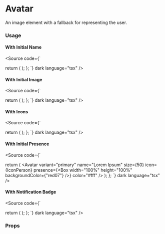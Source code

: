 
<Meta title="Components/Data & Display/Avatar"  />

# Avatar
An image element with a fallback for representing the user.


<Canvas>
  <Story of={AvatarStories.WithInitialName} />
  <Story of={AvatarStories.WithImage} />
  <Story of={AvatarStories.WithPresence} />
  <Story of={AvatarStories.WithNotificationBadge} />
  <Story of={AvatarStories.WithIcons} />
</Canvas>

### Usage
#### With Initial Name
<Source code={`

  return (
    <Avatar
      variant="primary"
      name="Lorem Ipsum"
      size={50}
    />
  );
};
`} dark language="tsx" />

#### With Initial Image
<Source code={`

  return (
    <Avatar
      src="https://s3-ap-southeast-1.amazonaws.com/envio.co.id/production-files/1092hbc0c059h6c.png?v=103024224441203141333411220"
      name="Lorem Ipsum"
      size={50}
    />
  );
};
`} dark language="tsx" />

#### With Icons
<Source code={`

  return (
    <Avatar
      variant="primary"
      name="Lorem Ipsum"
      size={50}
      icon={IconPerson}
      color="#fff"
    />
  );
};
`} dark language="tsx" />

#### With Initial Presence
<Source code={`

  return (
    <Avatar
      variant="primary"
      name="Lorem Ipsum"
      size={50}
      icon={IconPerson}
      presence={<Box width="100%" height="100%" backgroundColor={"red07"} />}
      color="#fff"
    />
  );
};
`} dark language="tsx" />

#### With Notification Badge
<Source code={`

  return (
    <Avatar
      variant="primary"
      name="Lorem Ipsum"
      size={50}
      notificationBadge={50}
    />
  );
};
`} dark language="tsx" />

### Props
<ArgTypes of={AvatarStories} />